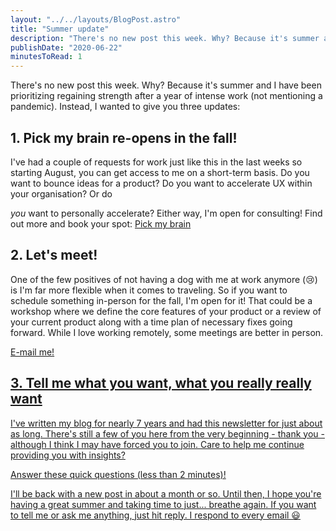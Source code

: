 ```yaml
---
layout: "../../layouts/BlogPost.astro"
title: "Summer update"
description: "There's no new post this week. Why? Because it's summer and I have been prioritizing regaining strength after a year of intense work (not mentioning a pandemic). Instead, I wanted to give you three updates:\n\n\n\n1. Pick my brain re-opens in the fall!\n\n\nI've had a couple of requests for work just like this in the last weeks so starting August, you can get access to me on a short-term basis. Do you want to bounce ideas for a product? Do you want to accelerate UX within your organisation? Or do you w"
publishDate: "2020-06-22"
minutesToRead: 1
---
```


<p>There's no new post this week. Why? Because it's summer and I have been prioritizing regaining strength after a year of intense work (not mentioning a pandemic). Instead, I wanted to give you three updates:</p>
<h2 id="1-pick-my-brain-re-opens-in-the-fall">1. Pick my brain re-opens in the fall!</h>
</h2>
<p>I've had a couple of requests for work just like this in the last weeks so starting August, you can get access to me on a short-term basis. Do you want to bounce ideas for a product? Do you want to accelerate UX within your organisation? Or do </p>
<em>you</em>
 want to personally accelerate? Either way, I'm open for consulting! Find out more and book your spot: 
<a href="https://www.antonsten.com/course/">Pick my brain </a>
<h2 id="2-lets-meet">2. Let's meet!</h2>
<p>One of the few positives of not having a dog with me at work anymore (😢) is I'm far more flexible when it comes to traveling. So if you want to schedule something in-person for the fall, I'm open for it! That could be a workshop where we define the core features of your product or a review of your current product along with a time plan of necessary fixes going forward. While I love working remotely, some meetings are better in person. </p>
<a href="mailto:anton@antonsten.com">E-mail me! 
<h2 id="3-tell-me-what-you-want-what-you-really-really-want">3. Tell me what you want, what you really really want</h>
</h2>
<p>I've written my blog for nearly 7 years and had this newsletter for just about as long. There's still a few of you here from the very beginning - thank you - although I think I may have forced you to join. Care to help me continue providing you with insights? </p>
<a href="https://ooto.typeform.com/to/EJku4B?ref="antonsten".com">Answer these quick questions (less than 2 minutes)! 
<p>I'll be back with a new post in about a month or so. Until then, I hope you're having a great summer and taking time to just... breathe again. If you want to tell me or ask me anything, just hit reply. I respond to every email 😃</p>
